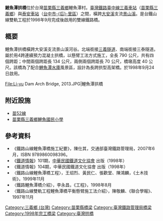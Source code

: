{{Infobox_Bridge
|bridge_name= 鯉魚潭拱橋
|image= Li-yu_Dam_Arch_Bridge.JPG
|caption= 鯉魚潭拱橋
|official_name= 鯉魚潭拱橋
|Also_known_as= 
|carries= [[臺灣鐵路|臺灣鐵路]][[臺中線|臺中線]]
|crosses= [[景山溪|景山溪]]（[[大安溪|大安溪]]支流）
|locale= {{ROC-TW}}[[苗栗縣|苗栗縣]][[三義鄉_(台灣)|三義鄉]]鯉魚潭村
|maint= [[臺灣鐵路管理局|臺灣鐵路管理局]]
|id= 
|design= 預力混凝土拱橋
|mainspan= {{convert|134|m|ft|0}}
|length= {{convert|790|m|ft|0}}
|width= 
|height= {{convert|40|m|ft|0}}
|clearance= 
|below= 
|aadtraffic= 
|begin=
|open= 1998年9月24日
|closed= 
|toll= 
|coordinates= {{coord|24.35263|N|120.74957|E|display=title,inline}}
}}

'''鯉魚潭拱橋'''位於台灣[[苗栗縣|苗栗縣]][[三義鄉_(台灣)|三義鄉]]鯉魚潭村。[[臺灣鐵路|臺灣鐵路]][[臺中線|臺中線]][[三義車站|三義車站]]（[[苗栗縣|苗栗縣]][[三義鄉_(台灣)|三義鄉]]）與[[泰安車站_(台中線)|泰安車站]]（[[台中市|台中市]][[后里區|-{后}-里區]]）之間，橫跨[[大安溪|大安溪]]支流[[景山溪|景山溪]]。是台鐵山線雙軌工程於1998年9月完成後啟用的雙線鐵路橋。

==概要==
鯉魚潭拱橋橫跨大安溪支流景山溪河谷。北端銜接[[三義隧道|三義隧道]]、南端銜接三泰隧道。屬於用4跨連續預力混凝土拱橋，以懸臂工法方式施工，全長 790 公尺，共有四個跨距；中間兩個跨距長 134 公尺，兩側兩個跨距長 70 公尺，橋墩高度 40 公尺。該橋為了配合[[鯉魚潭水庫|鯉魚潭水庫]]風景區，設計為長跨拱型高架橋。於1998年9月24日啟用。

<gallery>
File:Li-yu Dam Arch Bridge, 2013.JPG|鯉魚潭拱橋
</gallery>

==附近設施==
*[[苗52線|苗52線]]
*[[苗栗縣三義鄉鯉魚國民小學|苗栗縣三義鄉鯉魚國民小學]]

==參考資料==
* 《鐵路山線鯉魚潭橋施工紀要》，陳仕其，交通部臺灣鐵路管理局，2007年6月，ISBN 9789860098396。
*《[[鐵道情報|鐵道情報]]》101期，[[中華民國鐵道文化協會|中華民國鐵道文化協會]] 出版（1998年）
*《鐵道情報》104期，中華民國鐵道文化協會 出版（1998年）
*〈鐵路山線鯉魚潭橋工程〉，王炤烈、黃民仁、張歡堂、陳鴻麟，《土木技術》，1999年11月
*〈鐵路鯉魚潭橋介紹〉，李永昌，《工程》，1998年8月
*〈鐵路山線雙軌工程鯉魚潭橋平衡懸臂施工法介紹〉，陳敬麟、《聯合學報》、1997年11月 

{{台灣鐵路小作品}}
{{Bridge-Stub}}

[[Category:三義鄉_(台灣)|Category:三義鄉 (台灣)]]
[[Category:苗栗縣橋梁|Category:苗栗縣橋梁]]
[[Category:臺灣鐵路管理局橋梁|Category:臺灣鐵路管理局橋梁]]
[[Category:1998年完工橋梁|Category:1998年完工橋梁]]
[[Category:臺灣拱橋|Category:臺灣拱橋]]